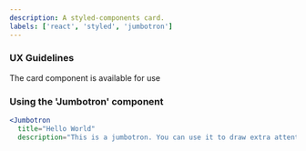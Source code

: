 ```yaml
---
description: A styled-components card.
labels: ['react', 'styled', 'jumbotron']
---
```



### UX Guidelines

The card component is available for use

### Using the 'Jumbotron' component

```jsx live
<Jumbotron 
  title="Hello World" 
  description="This is a jumbotron. You can use it to draw extra attention for some special content or information" />
```

